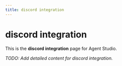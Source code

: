 ```yaml
---
title: discord integration
---
```


# discord integration

This is the **discord integration** page for Agent Studio.

_TODO: Add detailed content for discord integration._
